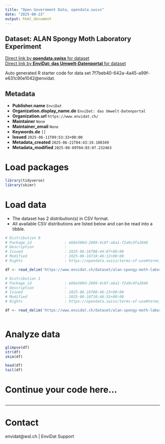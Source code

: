 ```yaml
---
title: "Open Government Data, opendata.swiss"
date: "2025-08-23"
output: html_document
---
```


## Dataset: ALAN Spongy Moth Laboratory Experiment



[Direct link by **opendata.swiss** for dataset](https://opendata.swiss/de/dataset/alan-spongy-moth-laboratory-experiment)<br>
[Direct link by **EnviDat: das Umwelt-Datenportal** for dataset](https://www.envidat.ch/#/metadata/alan-spongy-moth-laboratory-experiment)

Auto generated R starter code for data set 7f7beb40-642a-4a45-a99f-e631c90e1042@envidat.

## Metadata

- **Publisher.name** `EnviDat`
- **Organization.display_name.de** `EnviDat: das Umwelt-Datenportal`
- **Organization.url** `https://www.envidat.ch/`
- **Maintainer** `None`
- **Maintainer_email** `None`
- **Keywords.de** `[]`
- **Issued** `2025-06-11T09:53:33+00:00`
- **Metadata_created** `2025-06-21T04:43:19.100349`
- **Metadata_modified** `2025-08-09T04:03:07.232463`


# Load packages

```r

library(tidyverse)
library(skimr)

```

# Load data

-   The dataset has 2 distribution(s) in CSV format.
-   All available CSV distributions are listed below and can be read into a tibble.

```r

# Distribution 0
# Package_id               : e66e580d-2609-4c87-a6a1-f2a9cdfa2846
# Description              : 
# Issued                   : 2025-06-16T08:44:07+00:00
# Modified                 : 2025-06-16T10:46:12+00:00
# Rights                   : https://opendata.swiss/terms-of-use#terms_open

df <- read_delim('https://www.envidat.ch/dataset/alan-spongy-moth-laboratory-experiment/resource/401242a6-4430-4725-8c41-263a4f769041')

# Distribution 1
# Package_id               : e66e580d-2609-4c87-a6a1-f2a9cdfa2846
# Description              : 
# Issued                   : 2025-06-16T08:46:23+00:00
# Modified                 : 2025-06-16T10:46:55+00:00
# Rights                   : https://opendata.swiss/terms-of-use#terms_open

df <- read_delim('https://www.envidat.ch/dataset/alan-spongy-moth-laboratory-experiment/resource/c93124fd-448c-403b-bc42-70f4b6722636')



```

# Analyze data

```r

glimpse(df)
str(df)
skim(df)

head(df)
tail(df)

```

# Continue your code here...

```r

```

------------------------------------------------------------------------

# Contact

envidat@wsl.ch | EnviDat Support
